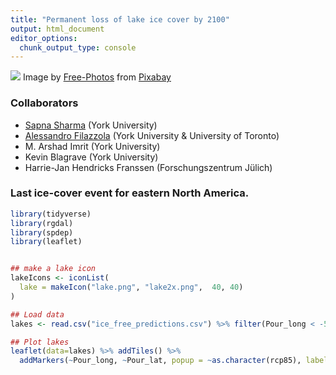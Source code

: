 ```yaml
---
title: "Permanent loss of lake ice cover by 2100"
output: html_document
editor_options: 
  chunk_output_type: console
---
```


![](lakeice.jpg)
Image by <a href="https://pixabay.com/photos/?utm_source=link-attribution&amp;utm_medium=referral&amp;utm_campaign=image&amp;utm_content=1149223">Free-Photos</a> from <a href="https://pixabay.com/?utm_source=link-attribution&amp;utm_medium=referral&amp;utm_campaign=image&amp;utm_content=1149223">Pixabay</a>

### Collaborators
- [Sapna Sharma](https://sharmalab.wordpress.com/) (York University)
- [Alessandro Filazzola](https://www.filazzola.info/) (York University & University of Toronto)
- M. Arshad Imrit (York University)
- Kevin Blagrave (York University)
- Harrie-Jan Hendricks Franssen (Forschungszentrum Jülich)


### Last ice-cover event for eastern North America. 

```r
library(tidyverse)
library(rgdal)
library(spdep)
library(leaflet)


## make a lake icon
lakeIcons <- iconList(
  lake = makeIcon("lake.png", "lake2x.png",  40, 40)
)

## Load data
lakes <- read.csv("ice_free_predictions.csv") %>% filter(Pour_long < -59) %>% filter(Pour_long > -95)

## Plot lakes
leaflet(data=lakes) %>% addTiles() %>% 
  addMarkers(~Pour_long, ~Pour_lat, popup = ~as.character(rcp85), label = ~as.character(rcp85))


```